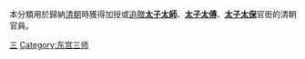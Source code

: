 本分類用於歸納[[清朝|清朝]]時獲得加授或[[追贈|追贈]]'''[[太子太師|太子太師]]'''、'''[[太子太傅|太子太傅]]'''、'''[[太子太保|太子太保]]'''官銜的清朝官員。

[[Category:清朝中央官員|三]]
[[Category:东宫三师|Category:东宫三师]]